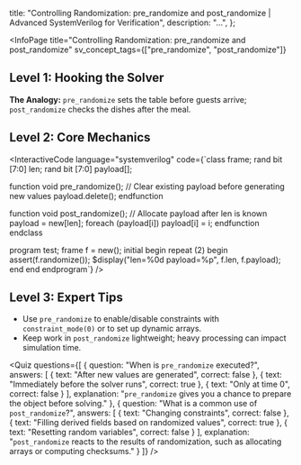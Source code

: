 
  title: "Controlling Randomization: pre_randomize and post_randomize | Advanced SystemVerilog for Verification",
  description: "...",
};

<InfoPage
  title="Controlling Randomization: pre_randomize and post_randomize"
  sv_concept_tags={["pre_randomize", "post_randomize"]}
>

## Level 1: Hooking the Solver

**The Analogy:** `pre_randomize` sets the table before guests arrive; `post_randomize` checks the dishes after the meal.

## Level 2: Core Mechanics

<InteractiveCode language="systemverilog" code={`class frame;
  rand bit [7:0] len;
  rand bit [7:0] payload[];

  function void pre_randomize();
    // Clear existing payload before generating new values
    payload.delete();
  endfunction

  function void post_randomize();
    // Allocate payload after len is known
    payload = new[len];
    foreach (payload[i]) payload[i] = i;
  endfunction
endclass

program test;
  frame f = new();
  initial begin
    repeat (2) begin
      assert(f.randomize());
      $display("len=%0d payload=%p", f.len, f.payload);
    end
  end
endprogram`} />

## Level 3: Expert Tips

- Use `pre_randomize` to enable/disable constraints with `constraint_mode(0)` or to set up dynamic arrays.
- Keep work in `post_randomize` lightweight; heavy processing can impact simulation time.

<Quiz questions={[
  {
    question: "When is `pre_randomize` executed?",
    answers: [
      { text: "After new values are generated", correct: false },
      { text: "Immediately before the solver runs", correct: true },
      { text: "Only at time 0", correct: false }
    ],
    explanation: "`pre_randomize` gives you a chance to prepare the object before solving."
  },
  {
    question: "What is a common use of `post_randomize`?",
    answers: [
      { text: "Changing constraints", correct: false },
      { text: "Filling derived fields based on randomized values", correct: true },
      { text: "Resetting random variables", correct: false }
    ],
    explanation: "`post_randomize` reacts to the results of randomization, such as allocating arrays or computing checksums."
  }
]} />

</InfoPage>
